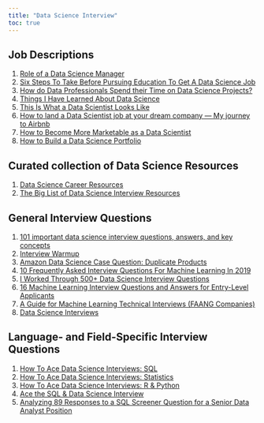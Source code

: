 ```yaml
---
title: "Data Science Interview"
toc: true
---
```


## Job Descriptions

1)  [Role of a Data Science Manager](https://medium.com/sequoia-capital/role-of-a-data-science-manager-2c69264511d3)
2)  [Six Steps To Take Before Pursuing Education To Get A Data Science Job](https://www.datascienceweekly.org/articles/six-steps-to-take-before-pursuing-education-to-get-a-data-science-job)
3)  [How do Data Professionals Spend their Time on Data Science Projects?](https://businessoverbroadway.com/2019/02/19/how-do-data-professionals-spend-their-time-on-data-science-projects/)
4)  [Things I Have Learned About Data Science](https://www.kdnuggets.com/2019/07/collection-things-learned-data-science.html)
5)  [This Is What a Data Scientist Looks Like](https://towardsdatascience.com/this-is-what-a-data-scientist-looks-like-aefa5c658d54)
6) [How to land a Data Scientist job at your dream company --- My journey to Airbnb](https://towardsdatascience.com/how-to-land-a-data-scientist-job-at-your-dream-company-my-journey-to-airbnb-f6a1e99892e8)
7) [How to Become More Marketable as a Data Scientist](https://cvcompiler.com/blog/how-to-become-more-marketable-as-a-data-scientist/)
8) [How to Build a Data Science Portfolio](https://towardsdatascience.com/how-to-build-a-data-science-portfolio-5f566517c79c)

## Curated collection of Data Science Resources

1)  [Data Science Career Resources](https://github.com/cdeweyx/DS-Career-Resources)
2)  [The Big List of Data Science Interview Resources](https://www.conordewey.com/blog/the-big-list-of-data-science-interview-resources/)

## General Interview Questions

1)  [101 important data science interview questions, answers, and key concepts](https://datasciencedojo.com/blog/data-science-interview-questions/)
2)  [Interview Warmup](https://grow.google/certificates/interview-warmup/)
3)  [Amazon Data Science Case Question: Duplicate Products](https://towardsdatascience.com/amazon-data-science-case-question-duplicate-products-eec2f369a1bc)
4)  [10 Frequently Asked Interview Questions For Machine Learning In 2019](https://analyticsindiamag.com/10-frequently-asked-interview-questions-for-machine-learning-in-2019/)
5) [I Worked Through 500+ Data Science Interview Questions](https://towardsdatascience.com/i-worked-through-500-data-science-interview-questions-51e2e4dead9d)
6) [16 Machine Learning Interview Questions and Answers for Entry-Level Applicants](https://builtin.com/data-science/data-science-and-machine-learning-interview-questions)
7) [A Guide for Machine Learning Technical Interviews (FAANG Companies)](https://github.com/alirezadir/machine-learning-interview-enlightener/blob/main/README.md)
8) [Data Science Interviews](https://github.com/alexeygrigorev/data-science-interviews)

## Language- and Field-Specific Interview Questions

1)  [How To Ace Data Science Interviews: SQL](https://towardsdatascience.com/how-to-ace-data-science-interviews-sql-b71de212e433)
2)  [How To Ace Data Science Interviews: Statistics](https://towardsdatascience.com/how-to-ace-data-science-interviews-statistics-f3d363ad47b)
3)  [How To Ace Data Science Interviews: R & Python](https://towardsdatascience.com/how-to-ace-data-science-interviews-r-python-3a49982000de)
4)  [Ace the SQL & Data Science Interview](https://datalemur.com/)
5)  [Analyzing 89 Responses to a SQL Screener Question for a Senior Data Analyst Position](https://mattmazur.com/2018/11/12/analyzing-89-responses-to-a-sql-screener-question-for-a-senior-data-analyst-position/)
